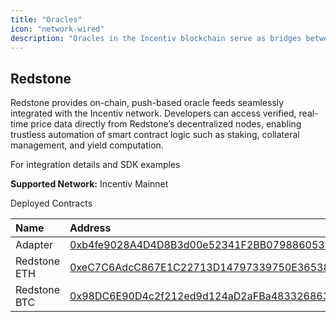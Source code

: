```yaml
---
title: "Oracles"
icon: "network-wired"
description: "Oracles in the Incentiv blockchain serve as bridges between smart contracts and real-world data, enabling decentralized applications to respond to external events like market prices, weather conditions, or financial updates. By securely fetching and verifying data from multiple trusted sources, oracles ensure accuracy, transparency, and automation across the network. This allows smart contracts to execute actions automatically—such as triggering insurance payouts or updating token prices—based on real-world inputs. Through decentralized validation and cryptographic verification, Incentiv’s oracle system enhances trust, interoperability, and the reliability of on-chain operations."
---
```


## Redstone

Redstone provides on-chain, push-based oracle feeds seamlessly integrated with the Incentiv network. Developers can access verified, real-time price data directly from Redstone’s decentralized nodes, enabling trustless automation of smart contract logic such as staking, collateral management, and yield computation.

<Card title="Redstone Developer Guide" icon="sparkles" href="https://docs.redstone.finance/docs/introduction">
  For integration details and SDK examples
</Card>

**Supported Network:** Incentiv Mainnet

Deployed Contracts

| **Name**     | **Address**                                                                                                                   |
| :----------- | :---------------------------------------------------------------------------------------------------------------------------- |
| Adapter      | [0xb4fe9028A4D4D8B3d00e52341F2BB0798860532C](https://explorer.incentiv.io/address/0xb4fe9028A4D4D8B3d00e52341F2BB0798860532C) |
| Redstone ETH | [0xeC7C6AdcC867E1C22713D14797339750E36538E4](https://explorer.incentiv.io/address/0xeC7C6AdcC867E1C22713D14797339750E36538E4) |
| Redstone BTC | [0x98DC6E90D4c2f212ed9d124aD2aFBa4833268633](https://explorer.incentiv.io/address/0x98DC6E90D4c2f212ed9d124aD2aFBa4833268633) |